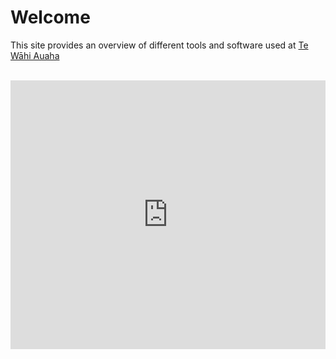 # Welcome

This site provides an overview of different tools and software used at [Te Wāhi Auaha](https://tewahi.com)

<br>

  <iframe
    width="100%"
    height="430"
    src="https://www.youtube.com/embed/tAw80XRpcSI"
    frameborder="0"
    allow="accelerometer; autoplay; clipboard-write; encrypted-media; gyroscope; picture-in-picture"
    allowfullscreen
  />

Video shot by Isobel Beszant and Bo Chen, edited by Bo Chen
